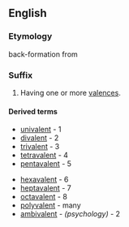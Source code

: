 {{also|valent}}
==English==

===Etymology===
back-formation from {{term|valence}}

===Suffix===
{{head|en|suffix|cat=suffixes|sort=valent}}

# Having one or more [[valences]].

====Derived terms====
{{rel-top|terms formed using -valent}}
* [[univalent]] - 1
* [[divalent]] - 2
* [[trivalent]] - 3
* [[tetravalent]] - 4
* [[pentavalent]] - 5
{{rel-mid}}
* [[hexavalent]] - 6
* [[heptavalent]] - 7
* [[octavalent]] - 8
* [[polyvalent]] - many
* [[ambivalent]] - ''(psychology)'' - 2
{{rel-bottom}}